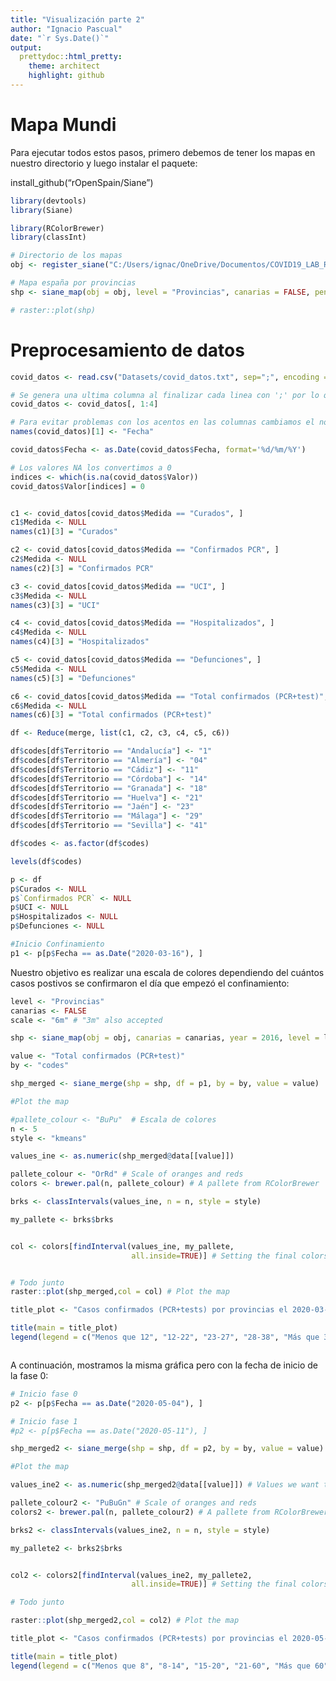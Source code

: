 ```yaml
---
title: "Visualización parte 2"
author: "Ignacio Pascual"
date: "`r Sys.Date()`"
output:
  prettydoc::html_pretty:
    theme: architect
    highlight: github
---
```


# Mapa Mundi

Para ejecutar todos estos pasos, primero debemos de tener los mapas en nuestro directorio y luego instalar el paquete:

install_github("rOpenSpain/Siane")


```r

library(devtools)
library(Siane)

library(RColorBrewer)
library(classInt)

# Directorio de los mapas
obj <- register_siane("C:/Users/ignac/OneDrive/Documentos/COVID19_LAB_R")

# Mapa españa por provincias
shp <- siane_map(obj = obj, level = "Provincias", canarias = FALSE, peninsula = "close")

# raster::plot(shp)

```

# Preprocesamiento de datos

```r

covid_datos <- read.csv("Datasets/covid_datos.txt", sep=";", encoding = "UTF-8")

# Se genera una ultima columna al finalizar cada linea con ';' por lo que la eliminamos
covid_datos <- covid_datos[, 1:4]

# Para evitar problemas con los acentos en las columnas cambiamos el nombre de la primera
names(covid_datos)[1] <- "Fecha"

covid_datos$Fecha <- as.Date(covid_datos$Fecha, format='%d/%m/%Y')

# Los valores NA los convertimos a 0
indices <- which(is.na(covid_datos$Valor))
covid_datos$Valor[indices] = 0


c1 <- covid_datos[covid_datos$Medida == "Curados", ]
c1$Medida <- NULL
names(c1)[3] = "Curados"

c2 <- covid_datos[covid_datos$Medida == "Confirmados PCR", ]
c2$Medida <- NULL
names(c2)[3] = "Confirmados PCR"

c3 <- covid_datos[covid_datos$Medida == "UCI", ]
c3$Medida <- NULL
names(c3)[3] = "UCI"

c4 <- covid_datos[covid_datos$Medida == "Hospitalizados", ]
c4$Medida <- NULL
names(c4)[3] = "Hospitalizados"

c5 <- covid_datos[covid_datos$Medida == "Defunciones", ]
c5$Medida <- NULL
names(c5)[3] = "Defunciones"

c6 <- covid_datos[covid_datos$Medida == "Total confirmados (PCR+test)", ]
c6$Medida <- NULL
names(c6)[3] = "Total confirmados (PCR+test)"

df <- Reduce(merge, list(c1, c2, c3, c4, c5, c6))

df$codes[df$Territorio == "Andalucía"] <- "1"
df$codes[df$Territorio == "Almería"] <- "04"
df$codes[df$Territorio == "Cádiz"] <- "11"
df$codes[df$Territorio == "Córdoba"] <- "14"
df$codes[df$Territorio == "Granada"] <- "18"
df$codes[df$Territorio == "Huelva"] <- "21"
df$codes[df$Territorio == "Jaén"] <- "23"
df$codes[df$Territorio == "Málaga"] <- "29"
df$codes[df$Territorio == "Sevilla"] <- "41"

df$codes <- as.factor(df$codes)

levels(df$codes)

p <- df
p$Curados <- NULL
p$`Confirmados PCR` <- NULL
p$UCI <- NULL
p$Hospitalizados <- NULL
p$Defunciones <- NULL

#Inicio Confinamiento
p1 <- p[p$Fecha == as.Date("2020-03-16"), ]

```

Nuestro objetivo es realizar una escala de colores dependiendo del cuántos casos postivos se confirmaron el día que empezó el confinamiento:

```r

level <- "Provincias"
canarias <- FALSE
scale <- "6m" # "3m" also accepted

shp <- siane_map(obj = obj, canarias = canarias, year = 2016, level = level, scale = scale)

value <- "Total confirmados (PCR+test)"
by <- "codes"

shp_merged <- siane_merge(shp = shp, df = p1, by = by, value = value)

#Plot the map

#pallete_colour <- "BuPu"  # Escala de colores
n <- 5
style <- "kmeans"

values_ine <- as.numeric(shp_merged@data[[value]])

pallete_colour <- "OrRd" # Scale of oranges and reds
colors <- brewer.pal(n, pallete_colour) # A pallete from RColorBrewer

brks <- classIntervals(values_ine, n = n, style = style)

my_pallete <- brks$brks


col <- colors[findInterval(values_ine, my_pallete,
                           all.inside=TRUE)] # Setting the final colors


# Todo junto
raster::plot(shp_merged,col = col) # Plot the map

title_plot <- "Casos confirmados (PCR+tests) por provincias el 2020-03-16\n (Inicio Confinamiento)"

title(main = title_plot)
legend(legend = c("Menos que 12", "12-22", "23-27", "28-38", "Más que 39"), fill = colors,x = "bottomright")



```

A continuación, mostramos la misma gráfica pero con la fecha de inicio de la fase 0:

```r

# Inicio fase 0
p2 <- p[p$Fecha == as.Date("2020-05-04"), ]

# Inicio fase 1
#p2 <- p[p$Fecha == as.Date("2020-05-11"), ]

shp_merged2 <- siane_merge(shp = shp, df = p2, by = by, value = value)

#Plot the map

values_ine2 <- as.numeric(shp_merged2@data[[value]]) # Values we want to plot are stored in the shape@data data frame

pallete_colour2 <- "PuBuGn" # Scale of oranges and reds
colors2 <- brewer.pal(n, pallete_colour2) # A pallete from RColorBrewer

brks2 <- classIntervals(values_ine2, n = n, style = style)

my_pallete2 <- brks2$brks


col2 <- colors2[findInterval(values_ine2, my_pallete2,
                           all.inside=TRUE)] # Setting the final colors

# Todo junto

raster::plot(shp_merged2,col = col2) # Plot the map

title_plot <- "Casos confirmados (PCR+tests) por provincias el 2020-05-04\n (Inicio Fase 0)"

title(main = title_plot)
legend(legend = c("Menos que 8", "8-14", "15-20", "21-60", "Más que 60"), fill = colors2,x = "bottomright")

```

